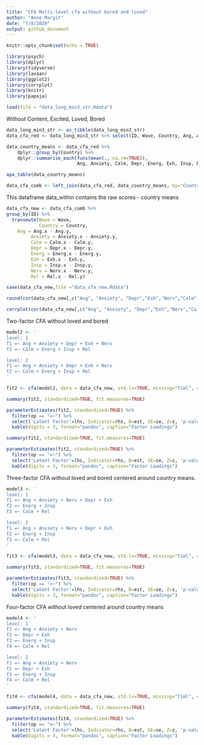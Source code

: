 ```yaml
---
title: "CFA Multi-level cfa without bored and loved"
author: "Anne Margit"
date: "7/8/2020"
output: github_document
---
```


```r
knitr::opts_chunk$set(echo = TRUE)
```

```r
library(psych)
library(dplyr)
library(tidyverse)
library(lavaan)  
library(ggplot2)
library(corrplot)
library(knitr)
library(papaja)
```

```r
load(file = "data_long_min3_str.Rdata")
```

Without Content, Excited, Loved, Bored
```r
data_long_min3_str <- as_tibble(data_long_min3_str)
data_cfa_red <- data_long_min3_str %>% select(ID, Wave, Country, Ang, Anxiety, Calm, Depr, Energ, Exh, Insp, Nerv, Rel)
```

```r
data_country_means <- data_cfa_red %>%
    dplyr::group_by(Country) %>%
    dplyr::summarise_each(funs(mean(., na.rm=TRUE)), 
                          Ang, Anxiety, Calm, Depr, Energ, Exh, Insp, Nerv, Rel)
```

```r
apa_table(data_country_means)
```

```r
data_cfa_comb <- left_join(data_cfa_red, data_country_means, by="Country")
```

This dataframe data_within contains the raw scores - country means

```r
data_cfa_new <- data_cfa_comb %>%
group_by(ID) %>%
  transmute(Wave = Wave,
            Country = Country,
    Ang = Ang.x - Ang.y,
         Anxiety = Anxiety.x - Anxiety.y,
         Calm = Calm.x - Calm.y,
         Depr = Depr.x - Depr.y,
         Energ = Energ.x - Energ.y,
         Exh = Exh.x - Exh.y,
         Insp = Insp.x - Insp.y,
         Nerv = Nerv.x - Nerv.y,
         Rel = Rel.x - Rel.y)
```

```r
save(data_cfa_new,file ="data_cfa_new.Rdata")
```

```r
round(cor(data_cfa_new[,c("Ang", "Anxiety", "Depr","Exh","Nerv","Calm","Energ", "Insp","Rel")],use= "pairwise.complete.obs"),2)
```

```r
corrplot(cor(data_cfa_new[,c("Ang", "Anxiety", "Depr","Exh","Nerv","Calm","Energ", "Insp","Rel")], use="pairwise.complete.obs"), order = "original", tl.col='black', tl.cex=.75)
```

Two-factor CFA without loved and bored

```r
model2 <- '
level: 1
f1 =~ Ang + Anxiety + Depr + Exh + Nerv 
f2 =~ Calm + Energ + Insp + Rel 

level: 2
f1 =~ Ang + Anxiety + Depr + Exh + Nerv 
f2 =~ Calm + Energ + Insp + Rel 
'
```

```r
fit2 <- cfa(model2, data = data_cfa_new, std.lv=TRUE, missing="fiml", cluster = "ID", estimator = "MLR")
```

```r
summary(fit2, standardized=TRUE, fit.measures=TRUE)
```

```r
parameterEstimates(fit2, standardized=TRUE) %>% 
  filter(op == "=~") %>% 
  select('Latent Factor'=lhs, Indicator=rhs, B=est, SE=se, Z=z, 'p-value'=pvalue, Beta=std.all) %>% 
  kable(digits = 3, format="pandoc", caption="Factor Loadings")
```


```r
summary(fit2, standardized=TRUE, fit.measures=TRUE)
```
```r
parameterEstimates(fit2, standardized=TRUE) %>% 
  filter(op == "=~") %>% 
  select('Latent Factor'=lhs, Indicator=rhs, B=est, SE=se, Z=z, 'p-value'=pvalue, Beta=std.all) %>% 
  kable(digits = 3, format="pandoc", caption="Factor Loadings")
```

Three-factor CFA without loved and bored centered around country means. 

```r
model3 <- '
level: 1
f1 =~ Ang + Anxiety + Nerv + Depr + Exh
f2 =~ Energ + Insp
f3 =~ Calm + Rel

level: 2
f1 =~ Ang + Anxiety + Nerv + Depr + Exh
f2 =~ Energ + Insp
f3 =~ Calm + Rel
'
```

```r
fit3 <- cfa(model3, data = data_cfa_new, std.lv=TRUE, missing="fiml", cluster = "ID", estimator = "MLR")
```

```r
summary(fit3, standardized=TRUE, fit.measures=TRUE)
```

```r
parameterEstimates(fit3, standardized=TRUE) %>% 
  filter(op == "=~") %>% 
  select('Latent Factor'=lhs, Indicator=rhs, B=est, SE=se, Z=z, 'p-value'=pvalue, Beta=std.all) %>% 
  kable(digits = 3, format="pandoc", caption="Factor Loadings")
```


Four-factor CFA without loved centered around country means

```r
model4 <- '
level: 1
f1 =~ Ang + Anxiety + Nerv 
f2 =~ Depr + Exh
f3 =~ Energ + Insp
f4 =~ Calm + Rel

level: 2
f1 =~ Ang + Anxiety + Nerv 
f2 =~ Depr + Exh
f3 =~ Energ + Insp
f4 =~ Calm + Rel
'
```

```r
fit4 <- cfa(model4, data = data_cfa_new, std.lv=TRUE, missing="fiml", cluster = "ID", estimator = "MLR")
```

```r
summary(fit4, standardized=TRUE, fit.measures=TRUE)
```

```r
parameterEstimates(fit4, standardized=TRUE) %>% 
  filter(op == "=~") %>% 
  select('Latent Factor'=lhs, Indicator=rhs, B=est, SE=se, Z=z, 'p-value'=pvalue, Beta=std.all) %>% 
  kable(digits = 3, format="pandoc", caption="Factor Loadings")
```

